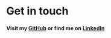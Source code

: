 # Get in touch

#### Visit my [GitHub](https://github.com/fanoromani) or find me on [LinkedIn](https://www.linkedin.com/in/stefano-romani-684331257/)
